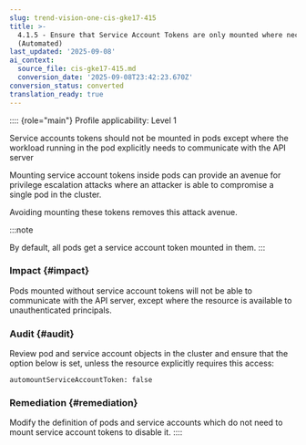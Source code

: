 ```yaml
---
slug: trend-vision-one-cis-gke17-415
title: >-
  4.1.5 - Ensure that Service Account Tokens are only mounted where necessary
  (Automated)
last_updated: '2025-09-08'
ai_context:
  source_file: cis-gke17-415.md
  conversion_date: '2025-09-08T23:42:23.670Z'
conversion_status: converted
translation_ready: true
---
```


:::: {role="main"}
Profile applicability: Level 1

Service accounts tokens should not be mounted in pods except where the workload running in the pod explicitly needs to communicate with the API server

Mounting service account tokens inside pods can provide an avenue for privilege escalation attacks where an attacker is able to compromise a single pod in the cluster.

Avoiding mounting these tokens removes this attack avenue.

:::note

By default, all pods get a service account token mounted in them.
:::

### Impact {#impact}

Pods mounted without service account tokens will not be able to communicate with the API server, except where the resource is available to unauthenticated principals.

### Audit {#audit}

Review pod and service account objects in the cluster and ensure that the option below is set, unless the resource explicitly requires this access:

``` codeblock
automountServiceAccountToken: false
```

### Remediation {#remediation}

Modify the definition of pods and service accounts which do not need to mount service account tokens to disable it.
::::
